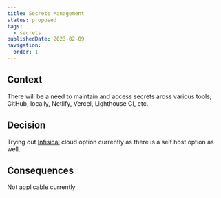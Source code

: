 ```yaml
---
title: Secrets Management
status: proposed
tags:
  - secrets
publishedDate: 2023-02-09
navigation:
  order: 1
---
```


## Context

There will be a need to maintain and access secrets aross various tools; GitHub, locally, Netlify, Vercel, Lighthouse CI, etc.

## Decision

Trying out [Infisical](infisical.com) cloud option currently as there is a self host option as well.

## Consequences

Not applicable currently
